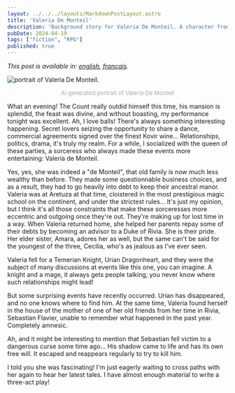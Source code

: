 ```yaml
---
layout: ../../../layouts/MarkdownPostLayout.astro
title: 'Valeria De Monteil'
description: 'Background story for Valeria De Monteil. A character from the Witcher Role playing game I am running.'
pubDate: 2024-04-19
tags: ["fiction", "RPG"]
published: true
---
```


*This post is available in: [english](/posts/ValeriaDeMonteil/), [français](/posts/ValeriaDeMonteil/fr/).*

<Image 
    src={kal} 
    class="img-50 img-mobile"
    alt="portrait of Valeria De Monteil."
/>

<p style="
    text-align: center;
    font-size: small;
    color: darkgray;
">AI generated portrait of Valeria De Monteil</p>

  
What an evening! The Count really outdid himself this time, his mansion is splendid, the feast was divine, and without boasting, my performance tonight was excellent. Ah, I love balls! There's always something interesting happening. Secret lovers seizing the opportunity to share a dance, commercial agreements signed over the finest Kovir wine... Relationships, politics, drama, it's truly my realm. For a while, I socialized with the queen of these parties, a sorceress who always made these events more entertaining: Valeria de Monteil.

Yes, yes, she was indeed a "de Monteil", that old family is now much less wealthy than before. They made some questionnable business choices, and as a result, they had to go heavily into debt to keep their ancestral manor. Valeria was at Aretuza at that time, cloistered in the most prestigious magic school on the continent, and under the strictest rules... It's just my opinion, but I think it's all those constraints that make these sorceresses more eccentric and outgoing once they're out. They're making up for lost time in a way. When Valeria returned home, she helped her parents repay some of their debts by becoming an advisor to a Duke of Rivia. She is their pride. Her elder sister, Amara, adores her as well, but the same can't be said for the youngest of the three, Cecilia, who's as jealous as I've ever seen.

Valeria fell for a Temerian Knight, Urian Dragonheart, and they were the subject of many discussions at events like this one, you can imagine. A knight and a mage, it always gets people talking, you never know where such relationships might lead!

But some surprising events have recently occurred. Urian has disappeared, and no one knows where to find him. At the same time, Valeria found herself in the house of the mother of one of her old friends from her time in Rivia, Sebastian Flavier, unable to remember what happened in the past year. Completely amnesic.

Ah, and it might be interesting to mention that Sebastian fell victim to a dangerous curse some time ago... His shadow came to life and has its own free will. It escaped and reappears regularly to try to kill him.

I told you she was fascinating! I'm just eagerly waiting to cross paths with her again to hear her latest tales. I have almost enough material to write a three-act play!